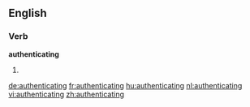 ==English==

===Verb===
'''authenticating'''

# {{present participle of|authenticate}}

[[de:authenticating]]
[[fr:authenticating]]
[[hu:authenticating]]
[[nl:authenticating]]
[[vi:authenticating]]
[[zh:authenticating]]